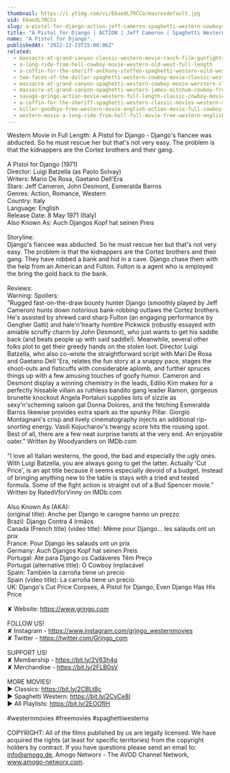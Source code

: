 ```yaml
---
thumbnail: https://i.ytimg.com/vi/E6aodL7RCCo/maxresdefault.jpg
vid: E6aodL7RCCo
slug: a-pistol-for-django-action-jeff-cameron-spaghetti-western-cowboys
title: "A Pistol for Django | ACTION | Jeff Cameron | Spaghetti Western | Cowboys"
name: "A Pistol for Django"
publishedAt: "2022-12-23T15:00:06Z"
related:
  - massacre-at-grand-canyon-classic-western-movie-ranch-film-gunfights
  - a-long-ride-from-hell-cowboy-movie-western-old-west-full-length
  - a-coffin-for-the-sheriff-anthony-steffen-spaghetti-western-wild-west-english
  - two-faces-of-the-dollar-spaghetti-western-cowboy-movie-classic-western-english
  - massacre-at-grand-canyon-spaghetti-western-cowboy-movie-werstern-classic-english
  - massacre-at-grand-canyon-spaghetti-western-james-mitchum-cowboy-free-westerns
  - savage-gringo-action-movie-western-full-length-classic-cowboy-movie-english
  - a-coffin-for-the-sheriff-spaghetti-western-classic-movies-western-movie-cowboy-film
  - killer-goodbye-free-western-movie-english-action-movie-full-cowboy-film
  - western-movie-a-long-ride-from-hell-full-movie-free-western-english
---
```


Western Movie in Full Length: A Pistol for Django - Django's fiancee was abducted. So he must rescue her but that's not very easy. The problem is that the kidnappers are the Cortez brothers and their gang.<br />
<br />
A Pistol for Django (1971)<br />
Director: Luigi Batzella (as Paolo Solvay)<br />
Writers: Mario De Rosa, Gaetano Dell'Era <br />
Stars: Jeff Cameron, John Desmont, Esmeralda Barros<br />
Genres: Action, Romance, Western <br />
Country: Italy<br />
Language: English<br />
Release Date: 8 May 1971 (Italy) <br />
Also Known As: Auch Djangos Kopf hat seinen Preis <br />
<br />
Storyline:<br />
Django's fiancee was abducted. So he must rescue her but that's not very easy. The problem is that the kidnappers are the Cortez brothers and their gang. They have robbed a bank and hid in a cave. Django chase them with the help from an American and Fulton. Fulton is a agent who is employed the bring the gold back to the bank.<br />
<br />
Reviews:<br />
Warning: Spoilers:<br />
"Rugged fast-on-the-draw bounty hunter Django (smoothly played by Jeff Cameron) hunts down notorious bank-robbing outlaws the Cortez brothers. He's assisted by shrewd card sharp Fulton (an engaging performance by Gengher Gatti) and hale'n'hearty hombre Pickwick (robustly essayed with amiable scruffy charm by John Desmont), who just wants to get his saddle back (and beats people up with said saddle!). Meanwhile, several other folks plot to get their greedy hands on the stolen loot. Director Luigi Batzella, who also co-wrote the straightforward script with Mari De Rosa and Gaetano Dell 'Era, relates the fun story at a snappy pace, stages the shoot-outs and fisticuffs with considerable aplomb, and further spruces things up with a few amusing touches of goofy humor. Cameron and Desmont display a winning chemistry in the leads, Edilio Kim makes for a perfectly hissable villain as ruthless bandito gang leader Ramon, gorgeous brunette knockout Angela Portaluri supplies lots of sizzle as sexy'n'scheming saloon gal Donna Dolores, and the fetching Esmeralda Barros likewise provides extra spark as the spunky Pillar. Giorgio Montagnani's crisp and lively cinematography injects an additional rip-snorting energy. Vasili Kojucharov's twangy score hits the rousing spot. Best of all, there are a few neat surprise twists at the very end. An enjoyable oater." Written by Woodyanders on IMDb.com <br />
<br />
"I love all Italian westerns, the good, the bad and especially the ugly ones. With Luigi Batzella, you are always going to get the latter. Actually 'Cut Price', is an apt title because it seems especially devoid of a budget. Instead of bringing anything new to the table is stays with a tried and tested formula. Some of the fight action is straight out of a Bud Spencer movie." Written by RatedVforVinny on IMDb.com <br />
<br />
Also Known As (AKA):<br />
(original title): Anche per Django le carogne hanno un prezzo<br />
Brazil: Django Contra 4 Irmãos<br />
Canada (French title) (video title): Même pour Django... les salauds ont un prix<br />
France: Pour Django les salauds ont un prix<br />
Germany: Auch Djangos Kopf hat seinen Preis<br />
Portugal: Até para Django os Cadáveres Têm Preço<br />
Portugal (alternative title): O Cowboy Implacável<br />
Spain: También la carroña tiene un precio<br />
Spain (video title): La carroña tiene un precio<br />
UK: Django's Cut Price Corpses, A Pistol for Django, Even Django Has His Price<br />
<br />
✘ Website: https://www.grjngo.com<br />
<br />
FOLLOW US!<br />
✘ Instagram - https://www.instagram.com/grjngo_westernmovies<br />
✘ Twitter - https://twitter.com/Grjngo_com<br />
<br />
SUPPORT US!<br />
✘ Membership - https://bit.ly/2V63h4q<br />
✘ Merchandise - https://bit.ly/2FLB0sV<br />
<br />
MORE MOVIES! <br />
► Classics: https://bit.ly/2CBLt8c <br />
► Spaghetti Western: https://bit.ly/2CyCe8I <br />
► All Playlists: https://bit.ly/2EOOfIH <br />
<br />
#westernmovies #freemovies #spaghettiwesterns<br />
<br />
COPYRIGHT: All of the films published by us are legally licensed. We have acquired the rights (at least for specific territories) from the copyright holders by contract. If you have questions please send an email to: info@amogo.de, Amogo Networx - The AVOD Channel Network, www.amogo-networx.com.